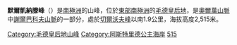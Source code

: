 {{coord|71|52|S|10|34|E|display=title}}

'''默爾凱納滕峰'''（{{lang-en|Mørkenatten Peak}}）是[[南極洲|南極洲]]的山峰，位於[[東部南極洲|東部南極洲]]的[[毛德皇后地|毛德皇后地]]，是[[奧爾萬山脈|奧爾萬山脈]]中[[謝爾巴科夫山脈|謝爾巴科夫山脈]]的一部分，處於[[切爾沃夫峰|切爾沃夫峰]]以南1.9公里，海拔高度2,515米。

{{DEFAULTSORT:Mørkenatten Peak}}
[[Category:毛德皇后地山峰|Category:毛德皇后地山峰]]
[[Category:阿斯特里德公主海岸|Category:阿斯特里德公主海岸]]
[[Category:海拔2000公尺至2999公尺的南極洲山峰|515]]

{{PrincessAstridCoast-geo-stub}}